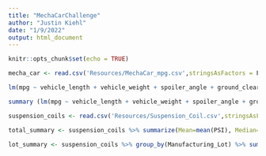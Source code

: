 ```yaml
---
title: "MechaCarChallenge"
author: "Justin Kiehl"
date: "1/9/2022"
output: html_document
---
```


```r
knitr::opts_chunk$set(echo = TRUE)
```

```r
mecha_car <- read.csv('Resources/MechaCar_mpg.csv',stringsAsFactors = F) #read in dataset
```

```r
lm(mpg ~ vehicle_length + vehicle_weight + spoiler_angle + ground_clearance + AWD,data=mecha_car) #generate multiple linear regression model
```

```r
summary (lm(mpg ~ vehicle_length + vehicle_weight + spoiler_angle + ground_clearance + AWD,data=mecha_car))
```

```r
suspension_coils <- read.csv('Resources/Suspension_Coil.csv',stringsAsFactors = F) #read in dataset
```

```r
total_summary <- suspension_coils %>% summarize(Mean=mean(PSI), Median=median(PSI), Variance=var(PSI), SD=sd(PSI), .groups = 'keep')
```

```r
lot_summary <- suspension_coils %>% group_by(Manufacturing_Lot) %>% summarize(Mean=mean(PSI), Median=median(PSI), Variance=var(PSI), SD=sd(PSI), .groups = 'keep')
```

```r

```

```r

```

```r

```

```r

```




